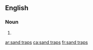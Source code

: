 ==English==

===Noun===
{{head|en|noun plural form}}

# {{plural of|sand trap|lang=en}}

[[ar:sand traps]]
[[ca:sand traps]]
[[fr:sand traps]]